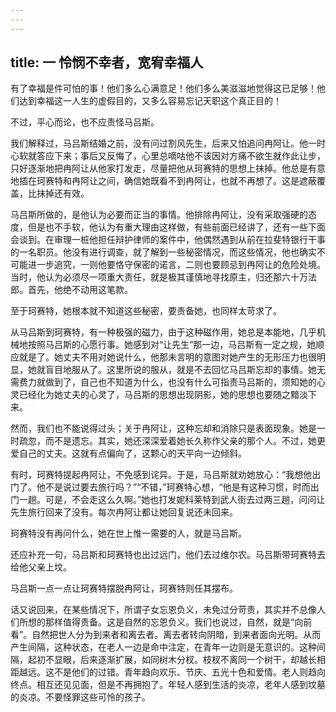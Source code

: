 ```yaml
---
---
---
```

title: 一 怜悯不幸者，宽宥幸福人
---





有了幸福是件可怕的事！他们多么心满意足！他们多么美滋滋地觉得这已足够！他们达到幸福这一人生的虚假目的，又多么容易忘记天职这个真正目的！

不过，平心而论，也不应责怪马吕斯。

我们解释过，马吕斯结婚之前，没有问过割风先生，后来又怕追问冉阿让。他一时心软就答应下来；事后又反悔了，心里总嘀咕他不该因对方痛不欲生就作此让步，只好逐渐地把冉阿让从他家打发走，尽量把他从珂赛特的思想上抹掉。他总是有意地插在珂赛特和冉阿让之间，确信她既看不到冉阿让，也就不再想了。这是遮蔽覆盖，比抹掉还有效。

马吕斯所做的，是他认为必要而正当的事情。他排除冉阿让，没有采取强硬的态度，但是也不手软，他认为有重大理由这样做，有些前面已经讲了，还有一些下面会谈到。在审理一桩他担任辩护律师的案件中，他偶然遇到从前在拉斐特银行干事的一名职员。他没有进行调查，就了解到一些秘密情况，而这些情况，他也确实不可能进一步追究，一则他要恪守保密的诺言，二则也要顾忌到冉阿让的危险处境。当时，他认为必须尽一项重大责任，就是极其谨慎地寻找原主，归还那六十万法郎。首先，他绝不动用这笔款。

至于珂赛特，她根本就不知道这些秘密，要责备她，也同样太苛求了。

从马吕斯到珂赛特，有一种极强的磁力，由于这种磁作用，她总是本能地，几乎机械地按照马吕斯的心愿行事。她感到对“让先生”那一边，马吕斯有一定之规，她顺应就是了。她丈夫不用对她说什么，他那未言明的意图对她产生的无形压力也很明显，她就盲目地服从了。这里所说的服从，就是不去回忆马吕斯忘却的事情。她无需费力就做到了，自己也不知道为什么，也没有什么可指责马吕斯的，须知她的心灵已经化为她丈夫的心灵了，马吕斯的思想出现阴影，她的思想也要随之黯淡下来。

然而，我们也不能说得过头；关于冉阿让，这种忘却和消除只是表面现象。她是一时疏忽，而不是遗忘。其实，她还深深爱着她长久称作父亲的那个人。不过，她更爱自己的丈夫。这就有点偏向了，这颗心的天平向一边倾斜。

有时，珂赛特提起冉阿让，不免感到诧异。于是，马吕斯就劝她放心：“我想他出门了。他不是说过要去旅行吗？”“不错，”珂赛特心想，“他是有这种习惯，时而出门一趟。可是，不会走这么久啊。”她也打发妮科莱特到武人街去过两三趟，问问让先生旅行回来了没有。每次冉阿让都让她回复说还未回来。

珂赛特没有再问什么，她在世上惟一需要的人，就是马吕斯。

还应补充一句，马吕斯和珂赛特也出过远门，他们去过维尔农。马吕斯带珂赛特去给他父亲上坟。

马吕斯一点一点让珂赛特摆脱冉阿让，珂赛特则任其摆布。

话又说回来，在某些情况下，所谓子女忘恩负义，未免过分苛责，其实并不总像人们所想的那样值得责备。这是自然的忘恩负义。我们也说过，自然，就是“向前看”。自然把世人分为到来者和离去者。离去者转向阴暗，到来者面向光明。从而产生间隔，这种状态，在老人一边是命中注定，在青年一边则是无意识的。这种间隔，起初不显眼，后来逐渐扩展，如同树木分杈。枝杈不离同一个树干，却越长相距越远。这不是他们的过错。青年趋向欢乐、节庆、五光十色和爱情。老人则趋向终点。相互还见见面，但是不再拥抱了。年轻人感到生活的炎凉，老年人感到坟墓的炎凉。不要怪罪这些可怜的孩子。